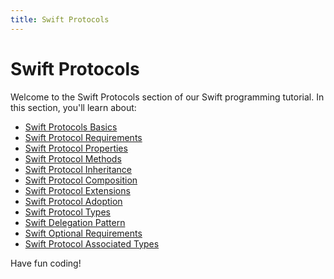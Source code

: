 ```yaml
---
title: Swift Protocols
---
```


# Swift Protocols

Welcome to the Swift Protocols section of our Swift programming tutorial. In this section, you'll learn about:

- [Swift Protocols Basics](./0-swift-protocols-basics.mdx)
- [Swift Protocol Requirements](./1-swift-protocol-requirements.mdx)
- [Swift Protocol Properties](./2-swift-protocol-properties.mdx)
- [Swift Protocol Methods](./3-swift-protocol-methods.mdx)
- [Swift Protocol Inheritance](./4-swift-protocol-inheritance.mdx)
- [Swift Protocol Composition](./5-swift-protocol-composition.mdx)
- [Swift Protocol Extensions](./6-swift-protocol-extensions.mdx)
- [Swift Protocol Adoption](./7-swift-protocol-adoption.mdx)
- [Swift Protocol Types](./8-swift-protocol-types.mdx)
- [Swift Delegation Pattern](./9-swift-delegation-pattern.mdx)
- [Swift Optional Requirements](./10-swift-optional-requirements.mdx)
- [Swift Protocol Associated Types](./11-swift-protocol-associated-types.mdx)

Have fun coding!